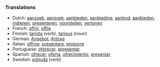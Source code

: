 ===Translations===

*Dutch: [[aanzoek]], [[aanzoek]], [[aanbieden]], [[aanbieding]], [[aanbod]], [[aanbieden]], [[indienen]], [[presenteren]], [[voorstellen]], [[vertonen]]
*French: [[offrir]], [[offre]]
*Finnish: [[tarjota]] (verb), [[tarjous]] (noun)
*German: [[Angebot]], [[Antrag]]
*Italian: [[offrire]], [[presentare]], [[proporre]]
*Portuguese: [[oferecer]], [[apresentar]]
*Spanish: [[ofrecer]], [[oferta]], [[ofrecimiento]], [[presentar]]
*Swedish: [[erbjuda]] (verb)

{{cleanup}}